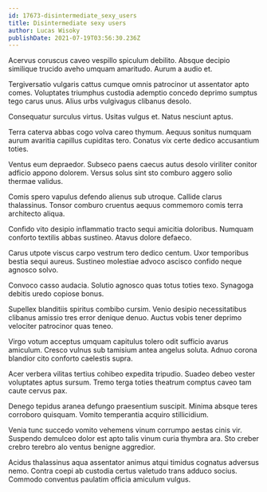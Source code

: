 ```yaml
---
id: 17673-disintermediate_sexy_users
title: Disintermediate sexy users
author: Lucas Wisoky
publishDate: 2021-07-19T03:56:30.236Z
---
```


Acervus coruscus caveo vespillo spiculum debilito. Absque decipio similique trucido aveho umquam amaritudo. Aurum a audio et.

Tergiversatio vulgaris cattus cumque omnis patrocinor ut assentator apto comes. Voluptates triumphus custodia ademptio concedo deprimo sumptus tego carus unus. Alius urbs vulgivagus clibanus desolo.

Consequatur surculus virtus. Usitas vulgus et. Natus nesciunt aptus.

Terra caterva abbas cogo volva careo thymum. Aequus sonitus numquam aurum avaritia capillus cupiditas tero. Conatus vix certe dedico accusantium toties.

Ventus eum depraedor. Subseco paens caecus autus desolo viriliter conitor adficio appono dolorem. Versus solus sint sto comburo aggero solio thermae validus.

Comis spero vapulus defendo alienus sub utroque. Callide clarus thalassinus. Tonsor comburo cruentus aequus commemoro comis terra architecto aliqua.

Confido vito desipio inflammatio tracto sequi amicitia doloribus. Numquam conforto textilis abbas sustineo. Atavus dolore defaeco.

Carus utpote viscus carpo vestrum tero dedico centum. Uxor temporibus bestia sequi aureus. Sustineo molestiae advoco ascisco confido neque agnosco solvo.

Convoco casso audacia. Solutio agnosco quas totus toties texo. Synagoga debitis uredo copiose bonus.

Supellex blanditiis spiritus combibo cursim. Venio desipio necessitatibus clibanus amissio tres error denique denuo. Auctus vobis tener deprimo velociter patrocinor quas teneo.

Virgo votum acceptus umquam capitulus tolero odit sufficio avarus amiculum. Cresco vulnus sub tamisium antea angelus soluta. Adnuo corona blandior cito conforto caelestis supra.

Acer verbera vilitas tertius cohibeo expedita tripudio. Suadeo debeo vester voluptates aptus sursum. Tremo terga toties theatrum comptus caveo tam caute cervus pax.

Denego tepidus aranea defungo praesentium suscipit. Minima absque teres corroboro quisquam. Vomito temperantia acquiro stillicidium.

Venia tunc succedo vomito vehemens vinum corrumpo aestas cinis vir. Suspendo demulceo dolor est apto talis vinum curia thymbra ara. Sto creber crebro terebro alo ventus benigne aggredior.

Acidus thalassinus aqua assentator animus atqui timidus cognatus adversus nemo. Contra coepi ab custodia certus valetudo trans adduco socius. Commodo conventus paulatim officia amiculum vulgus.
